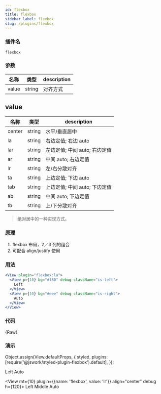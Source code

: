 ```yaml
---
id: flexbox
title: flexbox
sidebar_label: flexbox
slug: /plugins/flexbox
---
```


### 插件名

```config
flexbox
```

### 参数

| 名称  | 类型   | description |
| ----- | ------ | ----------- |
| value | string | 对齐方式    |

## value

| 名称   | 类型   | description                   |
| ------ | ------ | ----------------------------- |
| center | string | 水平/垂直居中                 |
| la     | string | 右边定值; 右边 auto           |
| lar    | string | 左边定值; 中间 auto; 右边定值 |
| ar     | string | 中间 auto; 右边定值           |
| lr     | string | 左/右分散对齐                 |
| ta     | string | 上边定值; 下边 auto           |
| tab    | string | 上边定值; 中间 auto; 下边定值 |
| ab     | string | 中间 auto; 下边定值           |
| tb     | string | 上/下分散对齐                 |

> 绝对居中的一种实现方式。

### 原理

1. flexbox 布局，2／3 列的组合
2. 可配合 align/justify 使用

### 用法

```jsx
<View plugin="flexbox:la">
  <View p={10} bg="#f80" debug className="is-left">
    Left
  </View>
  <View p={10} bg="#eee" debug className="is-right">
    Auto
  </View>
</View>
```

### 代码


<CodeBlock className="language-jsx">{Raw}</CodeBlock>

### 演示

Object.assign(View.defaultProps, {
  styled,
  plugins: [require('@jswork/styled-plugin-flexbox').default],
});

<View plugin="flexbox:la">
  <View p={10} bg="#f80" debug className="is-left">
    Left
  </View>
  <View p={10} bg="#eee" debug className="is-right">
    Auto
  </View>
</View>

<View
  mt={10}
  plugin={{name: 'flexbox', value: 'lr'}}
  align="center"
  debug
  h={120}>
  <View p={10} bg="#f80" debug className="is-left">
    Left
  </View>
  <View p={10} bg="#060" debug className="is-left">
    Middle
  </View>
  <View p={10} bg="#eee" debug className="is-right">
    Auto
  </View>
</View>

